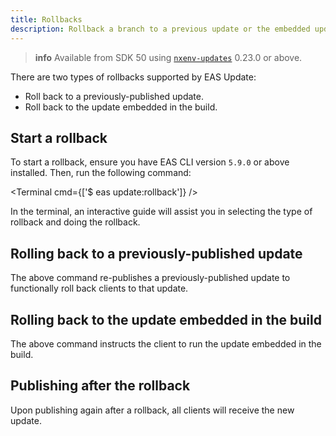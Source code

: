 ```yaml
---
title: Rollbacks
description: Rollback a branch to a previous update or the embedded update.
---
```



> **info** Available from SDK 50 using [`nxenv-updates`](/versions/latest/sdk/updates/) 0.23.0 or above.

There are two types of rollbacks supported by EAS Update:

- Roll back to a previously-published update.
- Roll back to the update embedded in the build.

## Start a rollback

To start a rollback, ensure you have EAS CLI version `5.9.0` or above installed. Then, run the following command:

<Terminal cmd={['$ eas update:rollback']} />

In the terminal, an interactive guide will assist you in selecting the type of rollback and doing the rollback.

## Rolling back to a previously-published update

The above command re-publishes a previously-published update to functionally roll back clients to that update.

## Rolling back to the update embedded in the build

The above command instructs the client to run the update embedded in the build.

## Publishing after the rollback

Upon publishing again after a rollback, all clients will receive the new update.
